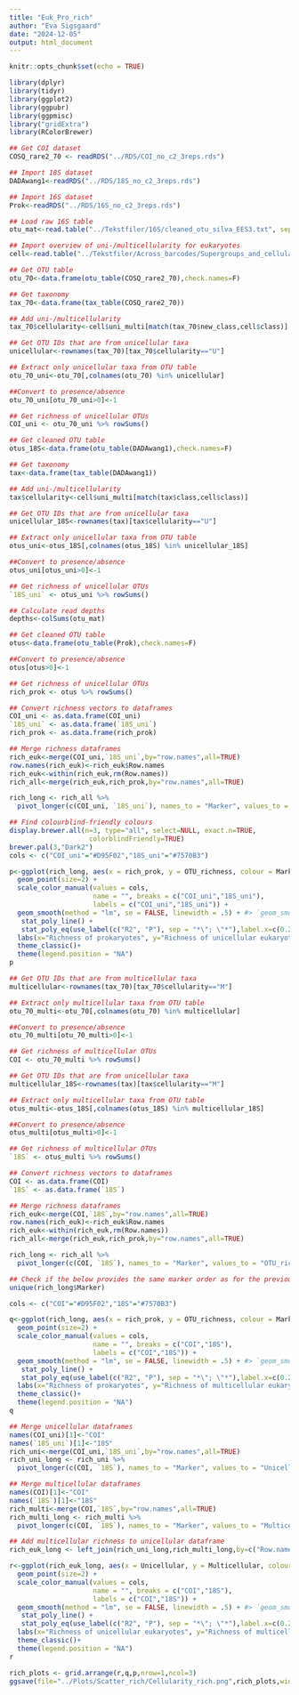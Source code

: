 ```yaml
---
title: "Euk_Pro_rich"
author: "Eva Sigsgaard"
date: "2024-12-05"
output: html_document
---
```


```r
knitr::opts_chunk$set(echo = TRUE)
```

```r

library(dplyr)
library(tidyr)
library(ggplot2)
library(ggpubr)
library(ggpmisc)
library("gridExtra")
library(RColorBrewer)
```

```r

## Get COI dataset
COSQ_rare2_70 <- readRDS("../RDS/COI_no_c2_3reps.rds")

## Import 18S dataset
DADAwang1<-readRDS("../RDS/18S_no_c2_3reps.rds")

## Import 16S dataset
Prok<-readRDS("../RDS/16S_no_c2_3reps.rds")

## Load raw 16S table
otu_mat<-read.table("../Tekstfiler/16S/cleaned_otu_silva_EES3.txt", sep="\t", header=T, row.names=1,check.names=F)

## Import overview of uni-/multicellularity for eukaryotes
cell<-read.table("../Tekstfiler/Across_barcodes/Supergroups_and_cellularity.tsv",sep="\t", header=T)
```

```r

## Get OTU table
otu_70<-data.frame(otu_table(COSQ_rare2_70),check.names=F)

## Get taxonomy
tax_70<-data.frame(tax_table(COSQ_rare2_70))

## Add uni-/multicellularity
tax_70$cellularity<-cell$uni_multi[match(tax_70$new_class,cell$class)]

## Get OTU IDs that are from unicellular taxa
unicellular<-rownames(tax_70)[tax_70$cellularity=="U"]

## Extract only unicellular taxa from OTU table
otu_70_uni<-otu_70[,colnames(otu_70) %in% unicellular]

##Convert to presence/absence
otu_70_uni[otu_70_uni>0]<-1

## Get richness of unicellular OTUs
COI_uni <- otu_70_uni %>% rowSums()
```

```r

## Get cleaned OTU table
otus_18S<-data.frame(otu_table(DADAwang1),check.names=F)

## Get taxonomy
tax<-data.frame(tax_table(DADAwang1))

## Add uni-/multicellularity
tax$cellularity<-cell$uni_multi[match(tax$class,cell$class)]

## Get OTU IDs that are from unicellular taxa
unicellular_18S<-rownames(tax)[tax$cellularity=="U"]

## Extract only unicellular taxa from OTU table
otus_uni<-otus_18S[,colnames(otus_18S) %in% unicellular_18S]

##Convert to presence/absence
otus_uni[otus_uni>0]<-1

## Get richness of unicellular OTUs
`18S_uni` <- otus_uni %>% rowSums()
```

```r

## Calculate read depths
depths<-colSums(otu_mat)

## Get cleaned OTU table
otus<-data.frame(otu_table(Prok),check.names=F)

##Convert to presence/absence
otus[otus>0]<-1

## Get richness of unicellular OTUs
rich_prok <- otus %>% rowSums()
```

```r

## Convert richness vectors to dataframes
COI_uni <- as.data.frame(COI_uni)
`18S_uni` <- as.data.frame(`18S_uni`)
rich_prok <- as.data.frame(rich_prok)

## Merge richness dataframes
rich_euk<-merge(COI_uni,`18S_uni`,by="row.names",all=TRUE)
row.names(rich_euk)<-rich_euk$Row.names
rich_euk<-within(rich_euk,rm(Row.names))
rich_all<-merge(rich_euk,rich_prok,by="row.names",all=TRUE)

rich_long <- rich_all %>%
  pivot_longer(c(COI_uni, `18S_uni`), names_to = "Marker", values_to = "OTU_richness")

## Find colourblind-friendly colours
display.brewer.all(n=3, type="all", select=NULL, exact.n=TRUE, 
                    colorblindFriendly=TRUE)
brewer.pal(3,"Dark2")
cols <- c("COI_uni"="#D95F02","18S_uni"="#7570B3")

p<-ggplot(rich_long, aes(x = rich_prok, y = OTU_richness, colour = Marker)) +
  geom_point(size=2) +
  scale_color_manual(values = cols,
                     name = "", breaks = c("COI_uni","18S_uni"),
                     labels = c("COI_uni","18S_uni")) +
  geom_smooth(method = "lm", se = FALSE, linewidth = .5) + #> `geom_smooth()` using formula 'y ~ x'
   stat_poly_line() +
   stat_poly_eq(use_label(c("R2", "P"), sep = "*\"; \"*"),label.x=c(0.2,0.2,0.2),label.y=c(1,0.95,0.90))+
  labs(x="Richness of prokaryotes", y="Richness of unicellular eukaryotes")+ 
  theme_classic()+
  theme(legend.position = "NA")
p
```

```r

## Get OTU IDs that are from multicellular taxa
multicellular<-rownames(tax_70)[tax_70$cellularity=="M"]

## Extract only multicellular taxa from OTU table
otu_70_multi<-otu_70[,colnames(otu_70) %in% multicellular]

##Convert to presence/absence
otu_70_multi[otu_70_multi>0]<-1

## Get richness of multicellular OTUs
COI <- otu_70_multi %>% rowSums()
```

```r

## Get OTU IDs that are from unicellular taxa
multicellular_18S<-rownames(tax)[tax$cellularity=="M"]

## Extract only multicellular taxa from OTU table
otus_multi<-otus_18S[,colnames(otus_18S) %in% multicellular_18S]

##Convert to presence/absence
otus_multi[otus_multi>0]<-1

## Get richness of multicellular OTUs
`18S` <- otus_multi %>% rowSums()
```

```r

## Convert richness vectors to dataframes
COI <- as.data.frame(COI)
`18S` <- as.data.frame(`18S`)

## Merge richness dataframes
rich_euk<-merge(COI,`18S`,by="row.names",all=TRUE)
row.names(rich_euk)<-rich_euk$Row.names
rich_euk<-within(rich_euk,rm(Row.names))
rich_all<-merge(rich_euk,rich_prok,by="row.names",all=TRUE)

rich_long <- rich_all %>%
  pivot_longer(c(COI, `18S`), names_to = "Marker", values_to = "OTU_richness")

## Check if the below provides the same marker order as for the previous plot
unique(rich_long$Marker)

cols <- c("COI"="#D95F02","18S"="#7570B3")

q<-ggplot(rich_long, aes(x = rich_prok, y = OTU_richness, colour = Marker)) +
  geom_point(size=2) +
  scale_color_manual(values = cols,
                     name = "", breaks = c("COI","18S"),
                     labels = c("COI","18S")) +
  geom_smooth(method = "lm", se = FALSE, linewidth = .5) + #> `geom_smooth()` using formula 'y ~ x'
   stat_poly_line() +
   stat_poly_eq(use_label(c("R2", "P"), sep = "*\"; \"*"),label.x=c(0.2,0.2,0.2),label.y=c(1,0.95,0.90))+
  labs(x="Richness of prokaryotes", y="Richness of multicellular eukaryotes")+
  theme_classic()+
  theme(legend.position = "NA")
q
```

```r

## Merge unicellular dataframes
names(COI_uni)[1]<-"COI"
names(`18S_uni`)[1]<-"18S"
rich_uni<-merge(COI_uni,`18S_uni`,by="row.names",all=TRUE)
rich_uni_long <- rich_uni %>%
  pivot_longer(c(COI, `18S`), names_to = "Marker", values_to = "Unicellular")

## Merge multicellular dataframes
names(COI)[1]<-"COI"
names(`18S`)[1]<-"18S"
rich_multi<-merge(COI,`18S`,by="row.names",all=TRUE)
rich_multi_long <- rich_multi %>%
  pivot_longer(c(COI, `18S`), names_to = "Marker", values_to = "Multicellular")

## Add multicellular richness to unicellular dataframe
rich_euk_long <- left_join(rich_uni_long,rich_multi_long,by=c("Row.names","Marker"))

r<-ggplot(rich_euk_long, aes(x = Unicellular, y = Multicellular, colour = Marker)) +
  geom_point(size=2) +
  scale_color_manual(values = cols,
                     name = "", breaks = c("COI","18S"),
                     labels = c("COI","18S")) +
  geom_smooth(method = "lm", se = FALSE, linewidth = .5) + #> `geom_smooth()` using formula 'y ~ x'
   stat_poly_line() +
   stat_poly_eq(use_label(c("R2", "P"), sep = "*\"; \"*"),label.x=c(0.2,0.2,0.2),label.y=c(1,0.95,0.90))+
  labs(x="Richness of unicellular eukaryotes", y="Richness of multicellular eukaryotes")+
  theme_classic()+
  theme(legend.position = "NA")
r
```

```r

rich_plots <- grid.arrange(r,q,p,nrow=1,ncol=3)
ggsave(file="../Plots/Scatter_rich/Cellularity_rich.png",rich_plots,width=30,height=15,units="cm")
```


